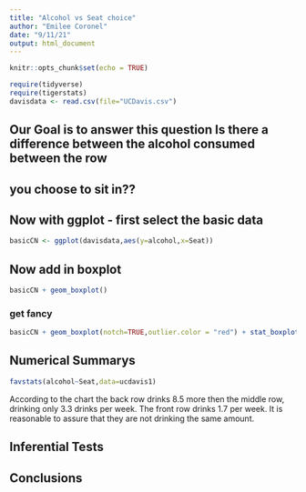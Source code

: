 ```yaml
---
title: "Alcohol vs Seat choice"
author: "Emilee Coronel"
date: "9/11/21"
output: html_document
---
```


```r
knitr::opts_chunk$set(echo = TRUE)
```

```r
require(tidyverse)
require(tigerstats)
davisdata <- read.csv(file="UCDavis.csv")
```
## Our Goal is to answer this question Is there a difference between the alcohol consumed between the row
## you choose to sit in??

## Now with ggplot - first select the basic data

```r
basicCN <- ggplot(davisdata,aes(y=alcohol,x=Seat))
```
## Now add in boxplot

```r
basicCN + geom_boxplot()
```
  
  
### get fancy  

```r
basicCN + geom_boxplot(notch=TRUE,outlier.color = "red") + stat_boxplot(geom ='errorbar') + labs(title="Fancy notch boxplot \n with 2 lines")
```

## Numerical Summarys 
```r
favstats(alcohol~Seat,data=ucdavis1)
```
According to the chart the back row drinks 8.5 more then the middle row, drinking only 3.3 drinks per week. The front row drinks 1.7 per week. It is reasonable to assure that they are not drinking the same amount.

## Inferential Tests

## Conclusions


